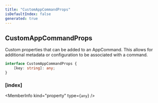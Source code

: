 ```yaml
---
title: "CustomAppCommandProps"
isDefaultIndex: false
generated: true
---
```



<!-- This file was generated from the CommandKit source. Do not modify. Instead, re-run the "docgen" script -->


## CustomAppCommandProps

<GenerationInfo sourceFile="packages/commandkit/src/app/handlers/AppCommandHandler.ts" sourceLine="52" packageName="commandkit" />

Custom properties that can be added to an AppCommand.
This allows for additional metadata or configuration to be associated with a command.

```ts title="Signature"
interface CustomAppCommandProps {
    [key: string]: any;
}
```

<div className="members-wrapper">

### \[index]

<MemberInfo kind="property" type={`any`}   />




</div>
